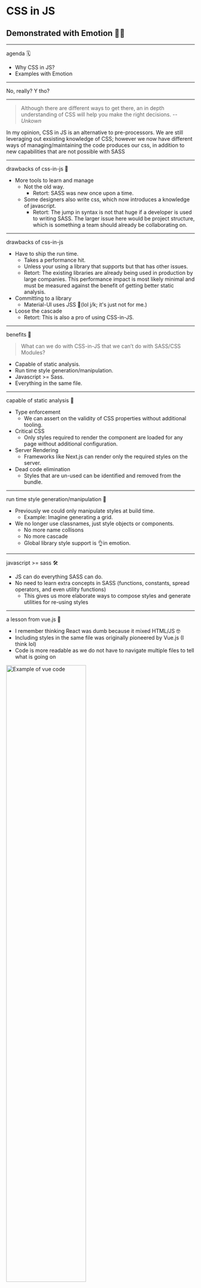 

# CSS in JS

## Demonstrated with Emotion 👩‍🎤

---

agenda 🗓️

- Why CSS in JS?
- Examples with Emotion

---

<Invert>No, really? Y tho?</Invert>

---

> Although there are different ways to get there, an in depth understanding of CSS will help you make the right decisions.
> -- <cite>Unkown</cite>

In my opinion, CSS in JS is an alternative to pre-processors. We are still leveraging out exsisting knowledge of CSS;
however we now have different ways of managing/maintaining the code produces our css, in addition to new capabilities that
are not possible with SASS

---

drawbacks of css-in-js 😬

- More tools to learn and manage
  - Not the old way.
    - Retort: SASS was new once upon a time.
  - Some designers also write css, which now introduces a knowledge of javascript.
    - Retort: The jump in syntax is not that huge if a developer is used to writing SASS.
      The larger issue here would be project structure, which is something a team should already
      be collaborating on.

---

drawbacks of css-in-js

- Have to ship the run time.
  - Takes a performance hit.
  - Unless your using a library that supports but that has other issues.
  - Retort: The existing libraries are already being used in production by large companies. This
    performance impact is most likely minimal and must be measured against the benefit of getting
    better static analysis.
- Committing to a library
  - Material-UI uses JSS 💩(lol j/k; it's just not for me.)
- Loose the cascade
  - Retort: This is also a pro of using CSS-in-JS.

---

benefits 🤘

> What can we do with CSS-in-JS that we can’t do with SASS/CSS Modules?

- Capable of static analysis.
- Run time style generation/manipulation.
- Javascript >= Sass.
- Everything in the same file.

---

capable of static analysis 🔎

- Type enforcement
  - We can assert on the validity of CSS properties without additional tooling.
- Critical CSS
  - Only styles required to render the component are loaded for any page without additional configuration.
- Server Rendering
  - Frameworks like Next.js can render only the required styles on the server.
- Dead code elimination
  - Styles that are un-used can be identified and removed from the bundle.

---

run time style generation/manipulation 🏃

- Previously we could only manipulate styles at build time.
  - Example: Imagine generating a grid.
- We no longer use classnames, just style objects or components.
  - No more name collisons
  - No more cascade
  - Global library style support is 👌in emotion.

---

javascript >= sass 🛠️

- JS can do everything SASS can do.
- No need to learn extra concepts in SASS (functions, constants, spread operators, and even utility functions)
  - This gives us more elaborate ways to compose styles and generate utilities for re-using styles

---

a lesson from vue.js 🔭

<Split>

- I remember thinking React was dumb because it mixed HTML/JS 🤓
- Including styles in the same file was originally pioneered by Vue.js (I think lol)
- Code is more readable as we do not have to navigate multiple files to tell what is going on

<img src={VueComponentImage} width="65%" alt="Example of vue code" />

</Split>

<Notes>- Working with Backbone.js required three files to be open.</Notes>

---

everything in same file 📝

<Split>

- From looking at the component we can see styles and not class properties.
- We know these styles are only d to this file.
- We can see how props affect properties intsead of manipulating class names.

<img src={EmotionComponentImage} alt="Example of emotion code" />

</Split>

---

<Invert> Examples with Emotion </Invert>

---

basic styling

<BasicStylingExample />

---

cascade

<CascadeExample />

---

changing tags

<ChangeTagExample />

---

popular alternatives to emotion

- Linaria
- Styled Components

---

# Questions 🙋

<Notes>
  - Differences from inline styling - Have to implement work arounds for things
  like pseudo selectors and media queries - Loss of global styles - Styles are
  in dom, which make dev tools super hard to readable - Rendering performance
  takes a hit because each node's style tag has to be evaluated
</Notes>
